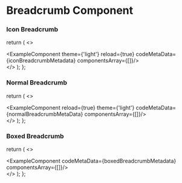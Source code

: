 # Breadcrumb Component


### Icon Breadcrumb


  return (
    <>
    <div className='mb-20'>
        <ExampleComponent theme={'light'} reload={true} codeMetaData={iconBreadcrumbMetadata} componentsArray={[<IconBreadcrumb />]}/>
    </div>
    </>
  );
};

<IconBreadcrumbs/>

### Normal Breadcrumb


  return (
    <>
    <div className='mb-20'>
        <ExampleComponent reload={true} theme={'light'} codeMetaData={normalBreadcrumbMetaData} componentsArray={[<NormalBreadcrumb />]}/>
    </div>
    </>
  );
};

<Normalbreadcrumbs/>

### Boxed Breadcrumb


  return (
    <>
    <div className='mb-20'>
        <ExampleComponent codeMetaData={boxedBreadcrumbMetadata} componentsArray={[<BoxedBreadcrumb />]}/>
    </div>
    </>
  );
};

<BoxedBreadcrumbs/>